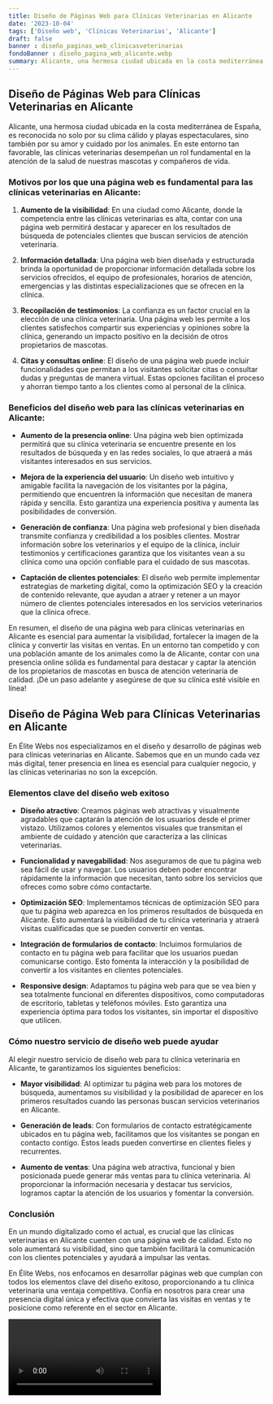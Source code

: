 ```yaml
---
title: Diseño de Páginas Web para Clínicas Veterinarias en Alicante
date: '2023-10-04'
tags: ['Diseño web', 'Clínicas Veterinarias', 'Alicante']
draft: false
banner : diseño_paginas_web_clínicasveterinarias
fondoBanner : diseño_pagina_web_alicante.webp
summary: Alicante, una hermosa ciudad ubicada en la costa mediterránea de España, es reconocida no solo por su clima cálido y playas espectaculares, sino también por su amor y cuidado por los animales. En este entorno tan favorable, las clínicas veterinarias desempeñan un rol fundamental en la atención de la salud de nuestras mascotas y compañeros de vida.
---
```


## Diseño de Páginas Web para Clínicas Veterinarias en Alicante

Alicante, una hermosa ciudad ubicada en la costa mediterránea de España, es reconocida no solo por su clima cálido y playas espectaculares, sino también por su amor y cuidado por los animales. En este entorno tan favorable, las clínicas veterinarias desempeñan un rol fundamental en la atención de la salud de nuestras mascotas y compañeros de vida.

### Motivos por los que una página web es fundamental para las clínicas veterinarias en Alicante:

1. **Aumento de la visibilidad**: En una ciudad como Alicante, donde la competencia entre las clínicas veterinarias es alta, contar con una página web permitirá destacar y aparecer en los resultados de búsqueda de potenciales clientes que buscan servicios de atención veterinaria.

2. **Información detallada**: Una página web bien diseñada y estructurada brinda la oportunidad de proporcionar información detallada sobre los servicios ofrecidos, el equipo de profesionales, horarios de atención, emergencias y las distintas especializaciones que se ofrecen en la clínica.

3. **Recopilación de testimonios**: La confianza es un factor crucial en la elección de una clínica veterinaria. Una página web les permite a los clientes satisfechos compartir sus experiencias y opiniones sobre la clínica, generando un impacto positivo en la decisión de otros propietarios de mascotas.

4. **Citas y consultas online**: El diseño de una página web puede incluir funcionalidades que permitan a los visitantes solicitar citas o consultar dudas y preguntas de manera virtual. Estas opciones facilitan el proceso y ahorran tiempo tanto a los clientes como al personal de la clínica.

### Beneficios del diseño web para las clínicas veterinarias en Alicante:

- **Aumento de la presencia online**: Una página web bien optimizada permitirá que su clínica veterinaria se encuentre presente en los resultados de búsqueda y en las redes sociales, lo que atraerá a más visitantes interesados en sus servicios.

- **Mejora de la experiencia del usuario**: Un diseño web intuitivo y amigable facilita la navegación de los visitantes por la página, permitiendo que encuentren la información que necesitan de manera rápida y sencilla. Esto garantiza una experiencia positiva y aumenta las posibilidades de conversión.

- **Generación de confianza**: Una página web profesional y bien diseñada transmite confianza y credibilidad a los posibles clientes. Mostrar información sobre los veterinarios y el equipo de la clínica, incluir testimonios y certificaciones garantiza que los visitantes vean a su clínica como una opción confiable para el cuidado de sus mascotas.

- **Captación de clientes potenciales**: El diseño web permite implementar estrategias de marketing digital, como la optimización SEO y la creación de contenido relevante, que ayudan a atraer y retener a un mayor número de clientes potenciales interesados en los servicios veterinarios que la clínica ofrece.

En resumen, el diseño de una página web para clínicas veterinarias en Alicante es esencial para aumentar la visibilidad, fortalecer la imagen de la clínica y convertir las visitas en ventas. En un entorno tan competido y con una población amante de los animales como la de Alicante, contar con una presencia online sólida es fundamental para destacar y captar la atención de los propietarios de mascotas en busca de atención veterinaria de calidad. ¡Dé un paso adelante y asegúrese de que su clínica esté visible en línea!

<GifSeo />

<Cta />

## Diseño de Página Web para Clínicas Veterinarias en Alicante

En Élite Webs nos especializamos en el diseño y desarrollo de páginas web para clínicas veterinarias en Alicante. Sabemos que en un mundo cada vez más digital, tener presencia en línea es esencial para cualquier negocio, y las clínicas veterinarias no son la excepción.

### Elementos clave del diseño web exitoso

- **Diseño atractivo**: Creamos páginas web atractivas y visualmente agradables que captarán la atención de los usuarios desde el primer vistazo. Utilizamos colores y elementos visuales que transmitan el ambiente de cuidado y atención que caracteriza a las clínicas veterinarias.

- **Funcionalidad y navegabilidad**: Nos aseguramos de que tu página web sea fácil de usar y navegar. Los usuarios deben poder encontrar rápidamente la información que necesitan, tanto sobre los servicios que ofreces como sobre cómo contactarte.

- **Optimización SEO**: Implementamos técnicas de optimización SEO para que tu página web aparezca en los primeros resultados de búsqueda en Alicante. Esto aumentará la visibilidad de tu clínica veterinaria y atraerá visitas cualificadas que se pueden convertir en ventas.

- **Integración de formularios de contacto**: Incluimos formularios de contacto en tu página web para facilitar que los usuarios puedan comunicarse contigo. Esto fomenta la interacción y la posibilidad de convertir a los visitantes en clientes potenciales.

- **Responsive design**: Adaptamos tu página web para que se vea bien y sea totalmente funcional en diferentes dispositivos, como computadoras de escritorio, tabletas y teléfonos móviles. Esto garantiza una experiencia óptima para todos los visitantes, sin importar el dispositivo que utilicen.

### Cómo nuestro servicio de diseño web puede ayudar

Al elegir nuestro servicio de diseño web para tu clínica veterinaria en Alicante, te garantizamos los siguientes beneficios:

- **Mayor visibilidad**: Al optimizar tu página web para los motores de búsqueda, aumentamos su visibilidad y la posibilidad de aparecer en los primeros resultados cuando las personas buscan servicios veterinarios en Alicante.

- **Generación de leads**: Con formularios de contacto estratégicamente ubicados en tu página web, facilitamos que los visitantes se pongan en contacto contigo. Estos leads pueden convertirse en clientes fieles y recurrentes.

- **Aumento de ventas**: Una página web atractiva, funcional y bien posicionada puede generar más ventas para tu clínica veterinaria. Al proporcionar la información necesaria y destacar tus servicios, logramos captar la atención de los usuarios y fomentar la conversión.

### Conclusión

En un mundo digitalizado como el actual, es crucial que las clínicas veterinarias en Alicante cuenten con una página web de calidad. Esto no solo aumentará su visibilidad, sino que también facilitará la comunicación con los clientes potenciales y ayudará a impulsar las ventas.

En Élite Webs, nos enfocamos en desarrollar páginas web que cumplan con todos los elementos clave del diseño exitoso, proporcionando a tu clínica veterinaria una ventaja competitiva. Confía en nosotros para crear una presencia digital única y efectiva que convierta las visitas en ventas y te posicione como referente en el sector en Alicante.

<Video />

<CtaBot job='Clínicas Veterinarias' city='Alicante'/>

<Gmaps query='Alicante+españa+maps' />